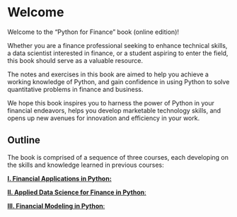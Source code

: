 
# Welcome {.unnumbered}

Welcome to the "Python for Finance" book (online edition)!

Whether you are a finance professional seeking to enhance technical skills, a data scientist interested in finance, or a student aspiring to enter the field, this book should serve as a valuable resource.

The notes and exercises in this book are aimed to help you achieve a working knowledge of Python, and gain confidence in using Python to solve quantitative problems in finance and business.

We hope this book inspires you to harness the power of Python in your financial endeavors, helps you develop marketable technology skills, and opens up new avenues for innovation and efficiency in your work.


## Outline

The book is comprised of a sequence of three courses, each developing on the skills and knowledge learned in previous courses:

[**I. Financial Applications in Python:**](./courses/fin-apps.qmd)

[**II. Applied Data Science for Finance in Python**:](./courses/applied-ds.qmd)

[**III. Financial Modeling in Python**:](./courses/fin-modeling.qmd)
